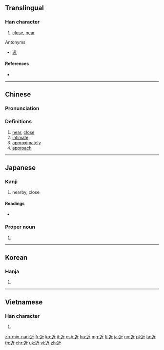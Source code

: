 ==Translingual==
{{stroke order|strokes=8}}

===Han character===
{{Han char|rn=162|rad=辵|as=04|sn=7|four=32302|canj=YHML|ids=⿰辶斤}}

#[[close]], [[near]]

;Antonyms
*[[遠]]

====References====
* {{Han ref|kx=1254.070|dkj=38752|dj=1736.180|hdz=63819.120|uh=8FD1|ud=36817|bh=AAF1|bd=43761}}

----

==Chinese==
{{zh-forms}}

===Pronunciation===
{{zh-pron
|m=jìn
|ma=y
|c=kan5,gan6
|c=kan5 - vernacular; gan6 - literary
|h=pfs=khiun/khiûn
|md=
|mn=kīn/kūn
|w=3jin
|mc=y
|oc=y
|cat=a,v,adv
}}

===Definitions===
{{zh-hanzi}}

# [[near]], [[close]]
# [[intimate]]
# [[approximately]]
# [[approach]]

{{zh-cat|Beginning}}

----

==Japanese==

===Kanji===
{{ja-kanji|grade=2|rs=辵04}}

# nearby, close

====Readings====
* {{ja-readings|goon=[[ごん]] (gon)|kanon=[[きん]] (kin)|kanyoon=[[こん]] (kon)|kun=[[ちかい]] (chikai)}}

===Proper noun===
{{ja-pos|こん|proper}}

# {{surname|lang=ja|sort=こん}}

----

==Korean==

===Hanja===
{{ko-hanja|hangeul=근|eumhun=|mr=kŭn|y=kun}}

# {{defn|lang=ko|sort=辵04}}

----

==Vietnamese==

===Han character===
{{vi-hantu|[[cận]], [[cặn]], [[gàn]], [[gần]]|rs=辵04}}

# {{defn|lang=vi|sort=辵04}}

[[zh-min-nan:近]]
[[fr:近]]
[[ko:近]]
[[it:近]]
[[csb:近]]
[[hu:近]]
[[mg:近]]
[[fj:近]]
[[ja:近]]
[[no:近]]
[[pl:近]]
[[ta:近]]
[[th:近]]
[[chr:近]]
[[uk:近]]
[[vi:近]]
[[zh:近]]